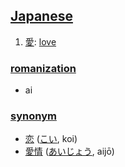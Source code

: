 == [[Japanese]] ==

# [[愛]]: [[love]]

=== [[romanization]] ===
* ai

=== [[synonym]] ===
* [[恋]] ([[こい]], koi)
* [[愛情]] ([[あいじょう]], aijō)